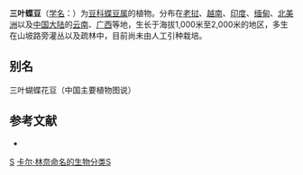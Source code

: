 {{Speciesbox
| taxon = Clitoria mariana
| image = Clitoria Mariana - Atlantic Pigeon Wings.jpg
| binomial_authority = Linn.
}}

'''三叶蝶豆'''（[[学名|学名]]：{{lang|la|''Clitoria mariana''}}）为[[豆科|豆科]][[蝶豆属|蝶豆属]]的植物。分布在[[老挝|老挝]]、[[越南|越南]]、[[印度|印度]]、[[缅甸|缅甸]]、[[北美洲|北美洲]]以及[[中国大陆|中国大陆]]的[[云南|云南]]、[[广西|广西]]等地，生长于海拔1,000米至2,000米的地区，多生在山坡路旁灌丛以及疏林中，目前尚未由人工引种栽培。

== 别名 ==
三叶蝴蝶花豆（中国主要植物图说）

== 参考文献 ==
<div class="references-small">
* {{cite web| url =http://www.bioinfo.cn/db05/KmzwSpecies.php?action=view&id=15971| title =三叶蝶豆| work =《中国高等植物数据库全库》| publisher =中国科学院微生物研究所| author =昆明植物研究所| accessdate =2009-02-21| deadurl =yes| archiveurl =https://web.archive.org/web/20160305034351/http://www.bioinfo.cn/db05/KmzwSpecies.php?action=view&id=15971| archivedate =2016-03-05}}
</div>
{{Taxonbar|from=Q10865523}}
[[Category:蝶豆属|S]]
[[Category:_卡尔·林奈命名的生物分类S|卡尔·林奈命名的生物分类S]]